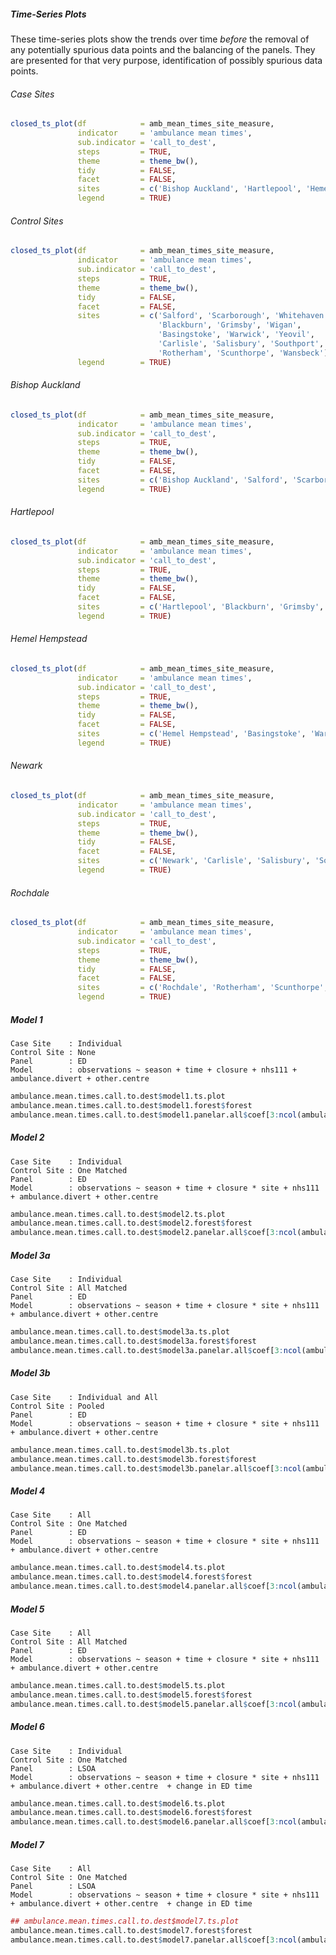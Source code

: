 ##### Time-Series Plots

These time-series plots show the trends over time *before* the removal of any potentially spurious data points and the balancing of the panels.  They are presented for that very purpose, identification of possibly spurious data points.

###### Case Sites

```r
closed_ts_plot(df            = amb_mean_times_site_measure,
               indicator     = 'ambulance mean times',
               sub.indicator = 'call_to_dest',
               steps         = TRUE,
               theme         = theme_bw(),
               tidy          = FALSE,
               facet         = FALSE,
               sites         = c('Bishop Auckland', 'Hartlepool', 'Hemel Hempstead', 'Newark', 'Rochdale'),
               legend        = TRUE)
```

###### Control Sites

```r
closed_ts_plot(df            = amb_mean_times_site_measure,
               indicator     = 'ambulance mean times',
               sub.indicator = 'call_to_dest',
               steps         = TRUE,
               theme         = theme_bw(),
               tidy          = FALSE,
               facet         = FALSE,
               sites         = c('Salford', 'Scarborough', 'Whitehaven',
                                 'Blackburn', 'Grimsby', 'Wigan',
                                 'Basingstoke', 'Warwick', 'Yeovil',
                                 'Carlisle', 'Salisbury', 'Southport',
                                 'Rotherham', 'Scunthorpe', 'Wansbeck'),
               legend        = TRUE)
```

###### Bishop Auckland

```r
closed_ts_plot(df            = amb_mean_times_site_measure,
               indicator     = 'ambulance mean times',
               sub.indicator = 'call_to_dest',
               steps         = TRUE,
               theme         = theme_bw(),
               tidy          = FALSE,
               facet         = FALSE,
               sites         = c('Bishop Auckland', 'Salford', 'Scarborough', 'Whitehaven'),
               legend        = TRUE)
```

###### Hartlepool

```r
closed_ts_plot(df            = amb_mean_times_site_measure,
               indicator     = 'ambulance mean times',
               sub.indicator = 'call_to_dest',
               steps         = TRUE,
               theme         = theme_bw(),
               tidy          = FALSE,
               facet         = FALSE,
               sites         = c('Hartlepool', 'Blackburn', 'Grimsby', 'Wigan'),
               legend        = TRUE)
```

###### Hemel Hempstead

```r
closed_ts_plot(df            = amb_mean_times_site_measure,
               indicator     = 'ambulance mean times',
               sub.indicator = 'call_to_dest',
               steps         = TRUE,
               theme         = theme_bw(),
               tidy          = FALSE,
               facet         = FALSE,
               sites         = c('Hemel Hempstead', 'Basingstoke', 'Warwick', 'Yeovil'),
               legend        = TRUE)
```

###### Newark

```r
closed_ts_plot(df            = amb_mean_times_site_measure,
               indicator     = 'ambulance mean times',
               sub.indicator = 'call_to_dest',
               steps         = TRUE,
               theme         = theme_bw(),
               tidy          = FALSE,
               facet         = FALSE,
               sites         = c('Newark', 'Carlisle', 'Salisbury', 'Southport'),
               legend        = TRUE)
```

###### Rochdale

```r
closed_ts_plot(df            = amb_mean_times_site_measure,
               indicator     = 'ambulance mean times',
               sub.indicator = 'call_to_dest',
               steps         = TRUE,
               theme         = theme_bw(),
               tidy          = FALSE,
               facet         = FALSE,
               sites         = c('Rochdale', 'Rotherham', 'Scunthorpe', 'Wansbeck'),
               legend        = TRUE)
```


##### Model 1
`Case Site    : Individual`\
`Control Site : None`\
`Panel        : ED`\
`Model        : observations ~ season + time + closure + nhs111 + ambulance.divert + other.centre `\

```r
ambulance.mean.times.call.to.dest$model1.ts.plot
ambulance.mean.times.call.to.dest$model1.forest$forest
ambulance.mean.times.call.to.dest$model1.panelar.all$coef[3:ncol(ambulance.mean.times.call.to.dest$model1.panelar.all$coef)] %>% kable(caption = ambulance.mean.times.call.to.dest$model1.panelar.all$caption)
```

##### Model 2

`Case Site    : Individual`\
`Control Site : One Matched`\
`Panel        : ED`\
`Model        : observations ~ season + time + closure * site + nhs111 + ambulance.divert + other.centre `\

```r
ambulance.mean.times.call.to.dest$model2.ts.plot
ambulance.mean.times.call.to.dest$model2.forest$forest
ambulance.mean.times.call.to.dest$model2.panelar.all$coef[3:ncol(ambulance.mean.times.call.to.dest$model2.panelar.all$coef)] %>% kable(caption = ambulance.mean.times.call.to.dest$model2.panelar.all$caption)
```

##### Model 3a

`Case Site    : Individual`\
`Control Site : All Matched`\
`Panel        : ED`\
`Model        : observations ~ season + time + closure * site + nhs111 + ambulance.divert + other.centre `\

```r
ambulance.mean.times.call.to.dest$model3a.ts.plot
ambulance.mean.times.call.to.dest$model3a.forest$forest
ambulance.mean.times.call.to.dest$model3a.panelar.all$coef[3:ncol(ambulance.mean.times.call.to.dest$model3a.panelar.all$coef)] %>% kable(caption = ambulance.mean.times.call.to.dest$model3a.panelar.all$caption)
```


##### Model 3b

`Case Site    : Individual and All`\
`Control Site : Pooled`\
`Panel        : ED`\
`Model        : observations ~ season + time + closure * site + nhs111 + ambulance.divert + other.centre`\

```r
ambulance.mean.times.call.to.dest$model3b.ts.plot
ambulance.mean.times.call.to.dest$model3b.forest$forest
ambulance.mean.times.call.to.dest$model3b.panelar.all$coef[3:ncol(ambulance.mean.times.call.to.dest$model3b.panelar.all$coef)] %>% kable(caption = ambulance.mean.times.call.to.dest$model3b.panelar.all$caption)
```

##### Model 4

`Case Site    : All`\
`Control Site : One Matched`\
`Panel        : ED`\
`Model        : observations ~ season + time + closure * site + nhs111 + ambulance.divert + other.centre `\

```r
ambulance.mean.times.call.to.dest$model4.ts.plot
ambulance.mean.times.call.to.dest$model4.forest$forest
ambulance.mean.times.call.to.dest$model4.panelar.all$coef[3:ncol(ambulance.mean.times.call.to.dest$model4.panelar.all$coef)] %>% kable(caption = ambulance.mean.times.call.to.dest$model4.panelar.all$caption)
```

##### Model 5

`Case Site    : All`\
`Control Site : All Matched`\
`Panel        : ED`\
`Model        : observations ~ season + time + closure * site + nhs111 + ambulance.divert + other.centre `\


```r
ambulance.mean.times.call.to.dest$model5.ts.plot
ambulance.mean.times.call.to.dest$model5.forest$forest
ambulance.mean.times.call.to.dest$model5.panelar.all$coef[3:ncol(ambulance.mean.times.call.to.dest$model5.panelar.all$coef)] %>% kable(caption = ambulance.mean.times.call.to.dest$model5.panelar.all$caption)
```

##### Model 6

`Case Site    : Individual`\
`Control Site : One Matched`\
`Panel        : LSOA`\
`Model        : observations ~ season + time + closure * site + nhs111 + ambulance.divert + other.centre  + change in ED time`\

```r
ambulance.mean.times.call.to.dest$model6.ts.plot
ambulance.mean.times.call.to.dest$model6.forest$forest
ambulance.mean.times.call.to.dest$model6.panelar.all$coef[3:ncol(ambulance.mean.times.call.to.dest$model6.panelar.all$coef)] %>% kable(caption = ambulance.mean.times.call.to.dest$model6.panelar.all$caption)
```

##### Model 7

`Case Site    : All`\
`Control Site : One Matched`\
`Panel        : LSOA`\
`Model        : observations ~ season + time + closure * site + nhs111 + ambulance.divert + other.centre  + change in ED time`\

```r
## ambulance.mean.times.call.to.dest$model7.ts.plot
ambulance.mean.times.call.to.dest$model7.forest$forest
ambulance.mean.times.call.to.dest$model7.panelar.all$coef[3:ncol(ambulance.mean.times.call.to.dest$model7.panelar.all$coef)] %>% kable(caption = ambulance.mean.times.call.to.dest$model7.panelar.all$caption)
```
